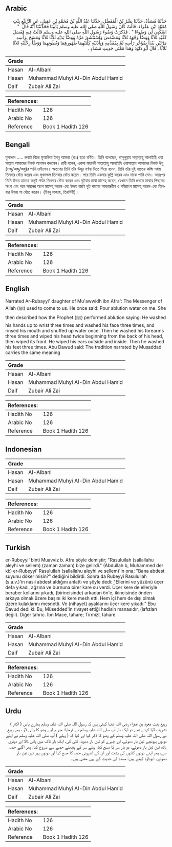 ## Arabic


<div dir="rtl" lang="ar" style={{fontSize:'larger',backgroundColor:'#f8f9fa',padding:20}}>
حَدَّثَنَا مُسَدَّدٌ، حَدَّثَنَا بِشْرُ بْنُ الْمُفَضَّلِ، حَدَّثَنَا عَبْدُ اللَّهِ بْنُ مُحَمَّدِ بْنِ عَقِيلٍ، عَنِ الرُّبَيِّعِ بِنْتِ مُعَوِّذِ ابْنِ عَفْرَاءَ، قَالَتْ كَانَ رَسُولُ اللَّهِ صلى الله عليه وسلم يَأْتِينَا فَحَدَّثَتْنَا أَنَّهُ قَالَ ‏ "‏ اسْكُبِي لِي وَضُوءًا ‏"‏ ‏.‏ فَذَكَرَتْ وُضُوءَ رَسُولِ اللَّهِ صلى الله عليه وسلم قَالَتْ فِيهِ فَغَسَلَ كَفَّيْهِ ثَلاَثًا وَوَضَّأَ وَجْهَهُ ثَلاَثًا وَمَضْمَضَ وَاسْتَنْشَقَ مَرَّةً وَوَضَّأَ يَدَيْهِ ثَلاَثًا ثَلاَثًا وَمَسَحَ بِرَأْسِهِ مَرَّتَيْنِ يَبْدَأُ بِمُؤَخَّرِ رَأْسِهِ ثُمَّ بِمُقَدَّمِهِ وَبِأُذُنَيْهِ كِلْتَيْهِمَا ظُهُورِهِمَا وَبُطُونِهِمَا وَوَضَّأَ رِجْلَيْهِ ثَلاَثًا ثَلاَثًا ‏.‏ قَالَ أَبُو دَاوُدَ وَهَذَا مَعْنَى حَدِيثِ مُسَدَّدٍ ‏.‏
</div>
<div style={{backgroundColor:'#f8f9fa',padding:20, marginBottom: 10}}><table> <thead> <tr> <th>Grade</th> <th></th> </tr> </thead> <tbody> <tr><td>Hasan</td><td>Al-Albani</td></tr><tr><td>Hasan</td><td>Muhammad Muhyi Al-Din Abdul Hamid</td></tr><tr><td>Daif</td><td>Zubair Ali Zai</td></tr></tbody></table><table> <thead> <tr> <th>References:</th> <th></th> </tr> </thead> <tbody><tr><td>Hadith No</td><td>126</td></tr><tr><td>Arabic No</td><td>126</td></tr><tr><td>Reference</td><td>Book 1 Hadith 126</td></tr></tbody></table></div>

## Bengali


<div dir="ltr" lang="bn" style={{fontSize:'larger',backgroundColor:'#f8f9fa',padding:20}}>
মুসাদ্দাদ ..... রুবাই বিন্তে মুআব্বিয ইবনু আফরা (রাঃ) হতে বর্ণিত। তিনি বলেছেন, রাসূলুল্লাহ সাল্লাল্লাহু আলাইহি ওয়া সাল্লাম আমাদের নিকট আগমন করলেন। রাবী বলেন, একদা মহানবী সাল্লাল্লাহু আলাইহি ওয়াসাল্লাম আমাদের নিকট উযূ (ওজু/অজু/অযু)র পানি চাইলেন। অতঃপর তিনি তাঁর উযূর বর্ণনা দিতে গিয়ে বলেন, তিনি তাঁর দুই হাতের কব্জি পর্যন্ত তিনবার ধৌত করেন এবং মুখমন্ডল তিনবার ধৌত করেন। পরে তিনি একবার কুল্লি করেন এবং নাকে পানি দেন। অতঃপর তিনি উভয় হাতের কনুই পর্যন্ত তিনবার ধৌত করেন এবং দুইবার মাথা মাসেহ্ করেন, যেখানে তিনি প্রথমে মাথার পিছনের অংশ এবং পরে সমনের অংশ মাসেহ্ করেন এবং উভয় বারই দুই কানের আভ্যন্তরীণ ও বহিরাংশ মাসেহ্ করেন এবং তিনবার উভয় পা ধৌত করেন। (ইবনু মাজাহ, তিরমিযী)।
</div>
<div style={{backgroundColor:'#f8f9fa',padding:20, marginBottom: 10}}><table> <thead> <tr> <th>Grade</th> <th></th> </tr> </thead> <tbody> <tr><td>Hasan</td><td>Al-Albani</td></tr><tr><td>Hasan</td><td>Muhammad Muhyi Al-Din Abdul Hamid</td></tr><tr><td>Daif</td><td>Zubair Ali Zai</td></tr></tbody></table><table> <thead> <tr> <th>References:</th> <th></th> </tr> </thead> <tbody><tr><td>Hadith No</td><td>126</td></tr><tr><td>Arabic No</td><td>126</td></tr><tr><td>Reference</td><td>Book 1 Hadith 126</td></tr></tbody></table></div>

## English


<div dir="ltr" lang="en" style={{fontSize:'larger',backgroundColor:'#f8f9fa',padding:20}}>
Narrated Ar-Rubayyi' daughter of Mu'awwidh ibn Afra': The Messenger of Allah (ﷺ) used to come to us. He once said: Pour ablution water on me. She then described how the Prophet (ﷺ) performed ablution saying: He washed his hands up to wrist three times and washed his face three times, and rinsed his mouth and snuffed up water once. Then he washed his forearms three times and wiped his head twice beginning from the back of his head, then wiped its front. He wiped his ears outside and inside. Then he washed his feet three times. Abu Dawud said: The tradition narrated by Musaddad carries the same meaning
</div>
<div style={{backgroundColor:'#f8f9fa',padding:20, marginBottom: 10}}><table> <thead> <tr> <th>Grade</th> <th></th> </tr> </thead> <tbody> <tr><td>Hasan</td><td>Al-Albani</td></tr><tr><td>Hasan</td><td>Muhammad Muhyi Al-Din Abdul Hamid</td></tr><tr><td>Daif</td><td>Zubair Ali Zai</td></tr></tbody></table><table> <thead> <tr> <th>References:</th> <th></th> </tr> </thead> <tbody><tr><td>Hadith No</td><td>126</td></tr><tr><td>Arabic No</td><td>126</td></tr><tr><td>Reference</td><td>Book 1 Hadith 126</td></tr></tbody></table></div>

## Indonesian


<div dir="ltr" lang="id" style={{fontSize:'larger',backgroundColor:'#f8f9fa',padding:20}}>

</div>
<div style={{backgroundColor:'#f8f9fa',padding:20, marginBottom: 10}}><table> <thead> <tr> <th>Grade</th> <th></th> </tr> </thead> <tbody> <tr><td>Hasan</td><td>Al-Albani</td></tr><tr><td>Hasan</td><td>Muhammad Muhyi Al-Din Abdul Hamid</td></tr><tr><td>Daif</td><td>Zubair Ali Zai</td></tr></tbody></table><table> <thead> <tr> <th>References:</th> <th></th> </tr> </thead> <tbody><tr><td>Hadith No</td><td>126</td></tr><tr><td>Arabic No</td><td>126</td></tr><tr><td>Reference</td><td>Book 1 Hadith 126</td></tr></tbody></table></div>

## Turkish


<div dir="ltr" lang="tr" style={{fontSize:'larger',backgroundColor:'#f8f9fa',padding:20}}>
er-Rubeyyi’ binti Muavviz b. Afra şöyle demiştir; "Rasuluilah (sallallahu aleyhi ve sellem) (zaman zaman) bize gelirdi." (Abdullah b, Muhammed der ki:) er-Rubeyyi' Rasulullah (sallallahu aleyhi ve sellem)'in ona; "Bana abdest suyunu döker misin?" dediğini bildirdi. Sonra da Rubeyyi Rasulullah (s.a.v.)'in nasıl abdest aldığını anlattı ve şöyle dedi: "Ellerini ve yüzünü üçer defa yıkadı, ağzına ve burnuna birer kare su verdi. Üçer kere de elleriyle beraber kollarını yıkadı, (birincisinde) arkadan ön'e, ikincisinde önden arkaya olmak üzere başını iki kere mesh etti. Hem içi hem de dışı olmak üzere kulaklarını mesnetti. Ve (nihayet) ayaklarını üçer kere yıkadı." Ebu Davud dedi ki: Bu, Müsedded'in rivayet ettiği hadisin manasıdır, (lafızları değil). Diğer tahric. İbn Mace, tahare; Tirmizî, tahare
</div>
<div style={{backgroundColor:'#f8f9fa',padding:20, marginBottom: 10}}><table> <thead> <tr> <th>Grade</th> <th></th> </tr> </thead> <tbody> <tr><td>Hasan</td><td>Al-Albani</td></tr><tr><td>Hasan</td><td>Muhammad Muhyi Al-Din Abdul Hamid</td></tr><tr><td>Daif</td><td>Zubair Ali Zai</td></tr></tbody></table><table> <thead> <tr> <th>References:</th> <th></th> </tr> </thead> <tbody><tr><td>Hadith No</td><td>126</td></tr><tr><td>Arabic No</td><td>126</td></tr><tr><td>Reference</td><td>Book 1 Hadith 126</td></tr></tbody></table></div>

## Urdu


<div dir="rtl" lang="ur" style={{fontSize:'larger',backgroundColor:'#f8f9fa',padding:20}}>
ربیع بنت معوذ بن عفراء رضی اللہ عنہا کہتی ہیں کہ رسول اللہ صلی اللہ علیہ وسلم ہمارے پاس ( اکثر ) تشریف لایا کرتے تھے تو ایک بار آپ صلی اللہ علیہ وسلم نے فرمایا: میرے لیے وضو کا پانی لاؤ ، پھر ربیع نے رسول اللہ صلی اللہ علیہ وسلم کے وضو کا ذکر کیا اور کہا کہ ( پہلے ) آپ صلی اللہ علیہ وسلم نے اپنے دونوں پہونچے تین بار دھوئے، اور چہرے کو تین بار دھویا، کلی کی، ایک بار ناک میں پانی ڈالا اور دونوں ہاتھ تین تین بار دھوئے، دو بار سر کا مسح کیا، پہلے سر کے پچھلے حصے سے شروع کیا، پھر اگلے حصہ سے، پھر اپنے دونوں کانوں کی پشت اور ان کے اندرونی حصہ کا مسح کیا اور دونوں پیر تین تین بار دھوئے۔ ابوداؤد کہتے ہیں: مسدد کی حدیث کے یہی معنی ہیں۔
</div>
<div style={{backgroundColor:'#f8f9fa',padding:20, marginBottom: 10}}><table> <thead> <tr> <th>Grade</th> <th></th> </tr> </thead> <tbody> <tr><td>Hasan</td><td>Al-Albani</td></tr><tr><td>Hasan</td><td>Muhammad Muhyi Al-Din Abdul Hamid</td></tr><tr><td>Daif</td><td>Zubair Ali Zai</td></tr></tbody></table><table> <thead> <tr> <th>References:</th> <th></th> </tr> </thead> <tbody><tr><td>Hadith No</td><td>126</td></tr><tr><td>Arabic No</td><td>126</td></tr><tr><td>Reference</td><td>Book 1 Hadith 126</td></tr></tbody></table></div>